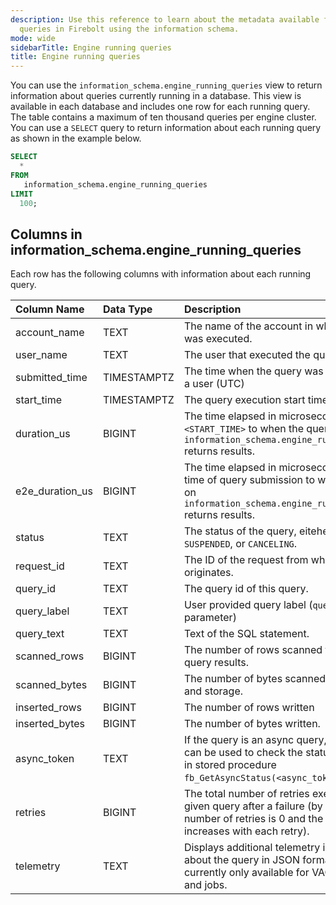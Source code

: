 ```yaml
---
description: Use this reference to learn about the metadata available for running
  queries in Firebolt using the information schema.
mode: wide
sidebarTitle: Engine running queries
title: Engine running queries
---
```



You can use the `information_schema.engine_running_queries` view to return information about queries currently running in a database. This view is available in each database and includes one row for each running query. The table contains a maximum of ten thousand queries per engine cluster. You can use a `SELECT` query to return information about each running query as shown in the example below. 

```sql
SELECT
  *
FROM
   information_schema.engine_running_queries
LIMIT
  100;
```

## Columns in information_schema.engine_running_queries

Each row has the following columns with information about each running query.

| Column Name     | Data Type   | Description                                                                                                                                               |
|:----------------|:------------|:----------------------------------------------------------------------------------------------------------------------------------------------------------|
| account_name    | TEXT        | The name of the account in which the query was executed.                                                                                                  |
| user_name       | TEXT        | The user that executed the query                                                                                                                          |
| submitted_time  | TIMESTAMPTZ | The time when the query was submitted by a user (UTC)                                                                                                     |
| start_time      | TIMESTAMPTZ | The query execution start time (UTC).                                                                                                                     |
| duration_us     | BIGINT      | The time elapsed in microseconds from `<START_TIME>` to when the query on `information_schema.engine_running_queries` returns results.                    |
| e2e_duration_us | BIGINT      | The time elapsed in microseconds from the time of query submission to when the query on `information_schema.engine_running_queries` returns results.      |
| status          | TEXT        | The status of the query, eiteher `RUNNING`, `SUSPENDED`, or `CANCELING`.                                                                                  |
| request_id      | TEXT        | The ID of the request from which the query originates.                                                                                                    |
| query_id        | TEXT        | The query id of this query.                                                                                                                               |
| query_label     | TEXT        | User provided query label (`query_label` parameter)                                                                                                       |
| query_text      | TEXT        | Text of the SQL statement.                                                                                                                                |
| scanned_rows    | BIGINT      | The number of rows scanned to return query results.                                                                                                       |
| scanned_bytes   | BIGINT      | The number of bytes scanned from cache and storage.                                                                                                       |
| inserted_rows   | BIGINT      | The number of rows written                                                                                                                                |
| inserted_bytes  | BIGINT      | The number of bytes written.                                                                                                                              |
| async_token     | TEXT        | If the query is an async query, this handle can be used to check the status via the built in stored procedure `fb_GetAsyncStatus(<async_token>)`.         |
| retries         | BIGINT      | The total number of retries executed for a given query after a failure (by default, the number of retries is 0 and the number increases with each retry). |
| telemetry       | TEXT        | Displays additional telemetry information about the query in JSON format. This data is currently only available for VACUUM queries and jobs.              |
